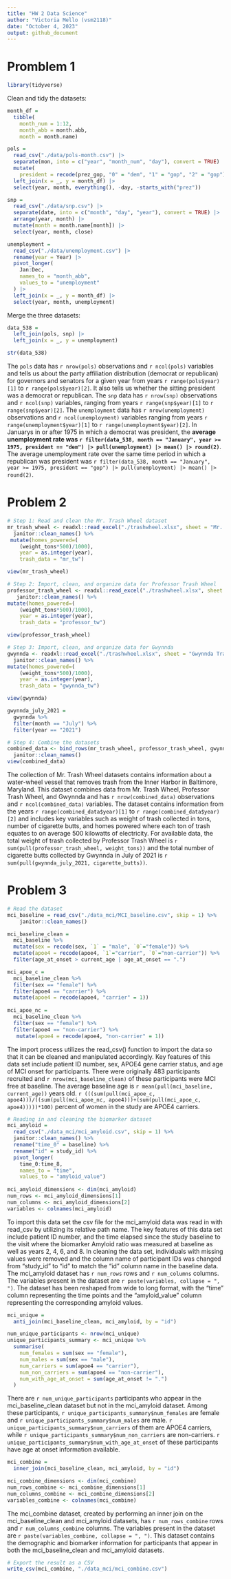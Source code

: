 ```yaml
---
title: "HW 2 Data Science"
author: "Victoria Mello (vsm2118)"
date: "October 4, 2023"
output: github_document
---
```


# Promblem 1

```r
library(tidyverse)
```

Clean and tidy the datasets: 

```r
month_df = 
  tibble(
    month_num = 1:12,
    month_abb = month.abb,
    month = month.name)

pols = 
  read_csv("./data/pols-month.csv") |>
  separate(mon, into = c("year", "month_num", "day"), convert = TRUE) |>
  mutate(
    president = recode(prez_gop, "0" = "dem", "1" = "gop", "2" = "gop")) |>
  left_join(x = _, y = month_df) |> 
  select(year, month, everything(), -day, -starts_with("prez")) 
```

```r
snp = 
  read_csv("./data/snp.csv") |>
  separate(date, into = c("month", "day", "year"), convert = TRUE) |>
  arrange(year, month) |>
  mutate(month = month.name[month]) |>
  select(year, month, close) 
```

```r
unemployment = 
  read_csv("./data/unemployment.csv") |>
  rename(year = Year) |>
  pivot_longer(
    Jan:Dec, 
    names_to = "month_abb",
    values_to = "unemployment"
  ) |> 
  left_join(x = _, y = month_df) |> 
  select(year, month, unemployment)
```

Merge the three datasets:

```r
data_538 = 
  left_join(pols, snp) |>
  left_join(x = _, y = unemployment)

str(data_538)
```

The `pols` data has `r nrow(pols)` observations and `r ncol(pols)` variables and tells us about the party affiliation distribution (democrat or republican) for governors and senators for a given year from years `r range(pols$year)[1]` to `r range(pols$year)[2]`. It also tells us whether the sitting president was a democrat or republican. The `snp` data has `r nrow(snp)` observations and `r ncol(snp)` variables, ranging from years `r range(snp$year)[1]` to `r range(snp$year)[2]`. The `unemployment` data has `r nrow(unemployment)` observations and `r ncol(unemployment)` variables ranging from years `r range(unemployment$year)[1]` to `r range(unemployment$year)[2]`. In Januarys in or after 1975 in which a democrat was president, the **average unemployment rate was `r filter(data_538, month == "January", year >= 1975, president == "dem") |> pull(unemployment) |> mean() |> round(2)`**.  The average unemployment rate over the same time period in which a republican was president was `r filter(data_538, month == "January", year >= 1975, president == "gop") |> pull(unemployment) |> mean() |> round(2)`.


# Problem 2

```r

# Step 1: Read and clean the Mr. Trash Wheel dataset
mr_trash_wheel <- readxl::read_excel("./trashwheel.xlsx", sheet = "Mr. Trash Wheel", range = "A2:N586") %>%
  janitor::clean_names() %>%
 mutate(homes_powered=(
    (weight_tons*500)/1000),
    year = as.integer(year),
    trash_data = "mr_tw") 

view(mr_trash_wheel)

# Step 2: Import, clean, and organize data for Professor Trash Wheel
professor_trash_wheel <- readxl::read_excel("./trashwheel.xlsx", sheet = "Professor Trash Wheel", range = "A2:M108") %>%
   janitor::clean_names() %>% 
mutate(homes_powered=(
    (weight_tons*500)/1000),
    year = as.integer(year),
    trash_data = "professor_tw")

view(professor_trash_wheel)

# Step 3: Import, clean, and organize data for Gwynnda
gwynnda <- readxl::read_excel("./trashwheel.xlsx", sheet = "Gwynnda Trash Wheel", range = "A2:L157") %>%
  janitor::clean_names() %>% 
mutate(homes_powered=(
    (weight_tons*500)/1000),
    year = as.integer(year),
    trash_data = "gwynnda_tw")

view(gwynnda)

gwynnda_july_2021 =
  gwynnda %>% 
  filter(month == "July") %>% 
  filter(year == "2021")
```

```r
# Step 4: Combine the datasets
combined_data <- bind_rows(mr_trash_wheel, professor_trash_wheel, gwynnda) %>% 
  janitor::clean_names()
view(combined_data)
```

The collection of Mr. Trash Wheel datasets contains information about a water-wheel vessel that removes trash from the Inner Harbor in Baltimore, Maryland. This dataset combines data from Mr. Trash Wheel, Professor Trash Wheel, and Gwynnda and has `r nrow(combined_data)` observations and `r ncol(combined_data)` variables. The dataset contains information from the years `r range(combined_data$year)[1]` to `r range(combined_data$year)[2]` and includes key variables such as weight of trash collected in tons, number of cigarette butts, and homes powered where each ton of trash equates to on average 500 kilowatts of electricity. For available data, the total weight of trash collected by Professor Trash Wheel is `r sum(pull(professor_trash_wheel, weight_tons))` and the total number of cigarette butts collected by Gwynnda in July of 2021 is `r sum(pull(gwynnda_july_2021, cigarette_butts))`.


# Problem 3

```r

# Read the dataset
mci_baseline = read_csv("./data_mci/MCI_baseline.csv", skip = 1) %>% 
    janitor::clean_names() 

mci_baseline_clean =
  mci_baseline %>% 
  mutate(sex = recode(sex, `1` = "male", `0`="female")) %>% 
  mutate(apoe4 = recode(apoe4, `1`="carrier", `0`="non-carrier")) %>% 
  filter(age_at_onset > current_age | age_at_onset == ".") 

mci_apoe_c =
  mci_baseline_clean %>% 
  filter(sex == "female") %>% 
  filter(apoe4 == "carrier") %>% 
  mutate(apoe4 = recode(apoe4, "carrier" = 1))
  
mci_apoe_nc =
  mci_baseline_clean %>% 
  filter(sex == "female") %>% 
  filter(apoe4 == "non-carrier") %>% 
   mutate(apoe4 = recode(apoe4, "non-carrier" = 1))

```

The import process utilizes the read_csv() function to import the data so that it can be cleaned and manipulated accordingly. Key features of this data set include patient ID number, sex, APOE4 gene carrier status, and age of MCI onset for participants. There were originally 483 participants recruited and `r nrow(mci_baseline_clean)` of these participants were MCI free at baseline. The average baseline age is `r mean(pull(mci_baseline, current_age))` years old. `r (((sum(pull(mci_apoe_c, apoe4)))/((sum(pull(mci_apoe_nc, apoe4)))+(sum(pull(mci_apoe_c, apoe4)))))*100)` percent of women in the study are APOE4 carriers. 
 
 
```r
# Reading in and cleaning the biomarker dataset
mci_amyloid =
  read_csv("./data_mci/mci_amyloid.csv", skip = 1) %>% 
  janitor::clean_names() %>% 
  rename("time_0" = baseline) %>%  
  rename("id" = study_id) %>% 
  pivot_longer(
    time_0:time_8,
    names_to = "time",
    values_to = "amyloid_value") 
 
mci_amyloid_dimensions <- dim(mci_amyloid)
num_rows <- mci_amyloid_dimensions[1]
num_columns <- mci_amyloid_dimensions[2]
variables <- colnames(mci_amyloid)
```

To import this data set the csv file for the mci_amyloid data was read in with read_csv by utilizing its relative path name. The key features of this data set include patient ID number, and the time elapsed since the study baseline to the visit where the biomarker Amyloid ratio was measured at baseline as well as years 2, 4, 6, and 8. In cleaning the data set, individuals with missing values were removed and the column name of participant IDs was changed from “study_id” to “id” to match the “id” column name in the baseline data. The mci_amyloid dataset has `r num_rows` rows and `r num_columns` columns. The variables present in the dataset are `r paste(variables, collapse = ", ")`. The dataset has been reshaped from wide to long format, with the "time" column representing the time points and the "amyloid_value" column representing the corresponding amyloid values.

```r
mci_unique =
  anti_join(mci_baseline_clean, mci_amyloid, by = "id")

num_unique_participants <- nrow(mci_unique)
unique_participants_summary <- mci_unique %>%
  summarise(
    num_females = sum(sex == "female"),
    num_males = sum(sex == "male"),
    num_carriers = sum(apoe4 == "carrier"),
    num_non_carriers = sum(apoe4 == "non-carrier"),
    num_with_age_at_onset = sum(age_at_onset != ".")
  )

```

There are `r num_unique_participants` participants who appear in the mci_baseline_clean dataset but not in the mci_amyloid dataset. Among these participants, `r unique_participants_summary$num_females` are female and `r unique_participants_summary$num_males` are male. `r unique_participants_summary$num_carriers` of them are APOE4 carriers, while `r unique_participants_summary$num_non_carriers` are non-carriers. `r unique_participants_summary$num_with_age_at_onset` of these participants have age at onset information available.

```r
mci_combine =
  inner_join(mci_baseline_clean, mci_amyloid, by = "id")

mci_combine_dimensions <- dim(mci_combine)
num_rows_combine <- mci_combine_dimensions[1]
num_columns_combine <- mci_combine_dimensions[2]
variables_combine <- colnames(mci_combine)

```

The mci_combine dataset, created by performing an inner join on the mci_baseline_clean and mci_amyloid datasets, has `r num_rows_combine` rows and `r num_columns_combine` columns. The variables present in the dataset are `r paste(variables_combine, collapse = ", ")`. This dataset contains the demographic and biomarker information for participants that appear in both the mci_baseline_clean and mci_amyloid datasets.

```r
# Export the result as a CSV
write_csv(mci_combine, "./data_mci/mci_combine.csv")

```

